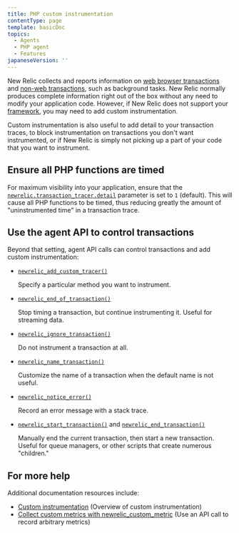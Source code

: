 ```yaml
---
title: PHP custom instrumentation
contentType: page
template: basicDoc
topics:
  - Agents
  - PHP agent
  - Features
japaneseVersion: ''
---
```


New Relic collects and reports information on [web browser transactions](/docs/apm/transactions/intro-transactions/transactions-new-relic-apm) and [non-web transactions](/docs/apm/transactions/intro-transactions/monitor-background-processes-other-non-web-transactions), such as background tasks. New Relic normally produces complete information right out of the box without any need to modify your application code. However, if New Relic does not support your [framework](/docs/agents/php-agent/getting-started/php-agent-compatibility-requirements#frameworks), you may need to add custom instrumentation.

Custom instrumentation is also useful to add detail to your transaction traces, to block instrumentation on transactions you don't want instrumented, or if New Relic is simply not picking up a part of your code that you want to instrument.

## Ensure all PHP functions are timed

For maximum visibility into your application, ensure that the [`newrelic.transaction_tracer.detail`](/docs/agents/php-agent/configuration/php-agent-newrelicini-settings#inivar-tt-detail) parameter is set to `1` (default). This will cause all PHP functions to be timed, thus reducing greatly the amount of "uninstrumented time" in a transaction trace.

## Use the agent API to control transactions

Beyond that setting, agent API calls can control transactions and add custom instrumentation:

* [`newrelic_add_custom_tracer()`](/docs/agents/php-agent/php-agent-api/newrelic_add_custom_tracer)

  Specify a particular method you want to instrument.
* [`newrelic_end_of_transaction()`](/docs/agents/php-agent/php-agent-api/newrelic_end_of_transaction)

  Stop timing a transaction, but continue instrumenting it. Useful for streaming data.
* [`newrelic_ignore_transaction()`](/docs/agents/php-agent/php-agent-api/newrelic_ignore_transaction)

  Do not instrument a transaction at all.
* [`newrelic_name_transaction()`](/docs/agents/php-agent/php-agent-api/newrelic_name_transaction)

  Customize the name of a transaction when the default name is not useful.
* [`newrelic_notice_error()`](/docs/agents/php-agent/php-agent-api/newrelic_notice_error)

  Record an error message with a stack trace.
* [`newrelic_start_transaction()`](/docs/agents/php-agent/php-agent-api/newrelic_start_transaction) and [`newrelic_end_transaction()`](/docs/agents/php-agent/php-agent-api/newrelic_end_transaction)

  Manually end the current transaction, then start a new transaction. Useful for queue managers, or other scripts that create numerous "children."

## For more help

Additional documentation resources include:

* [Custom instrumentation](/docs/features/custom-instrumentation) (Overview of custom instrumentation)
* [Collect custom metrics with newrelic_custom_metric](/docs/php/php-agent-api#api-custom-metric) (Use an API call to record arbitrary metrics)
